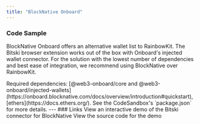 ```yaml
---
title: "BlockNative Onboard"
---
```

### Code Sample
BlockNative Onboard offers an alternative wallet list to RainbowKit. The Bitski browser extension works out of the box with Onboard's injected wallet connector. For the solution with the lowest number of dependencies and best ease of integration, we recommend 
using BlockNative over RainbowKit. 

<Note>
Required dependencies: [@web3-onboard/core and @web3-onboard/injected-wallets](https://onboard.blocknative.com/docs/overview/introduction#quickstart), [ethers](https://docs.ethers.org/).
See the CodeSandbox's `package.json` for more details.
</Note>
---
### Links

<CardGroup cols={2}>
<Card title="CodeSandbox" icon="codepen" color="#ea5a0c" href="https://codesandbox.io/p/github/chronicIntrovert/my-block-native-app/main?workspaceId=a24b07a9-7a29-4740-b7bc-ede5bdb5e729&file=%2FREADME.md">
    View an interactive demo of the Bitski connector for BlockNative
  </Card>
  <Card title="More info" icon="square-info" color="#0285c7" href="https://github.com/chronicIntrovert/my-block-native-app">
    View the source code for the demo
  </Card>
</CardGroup>